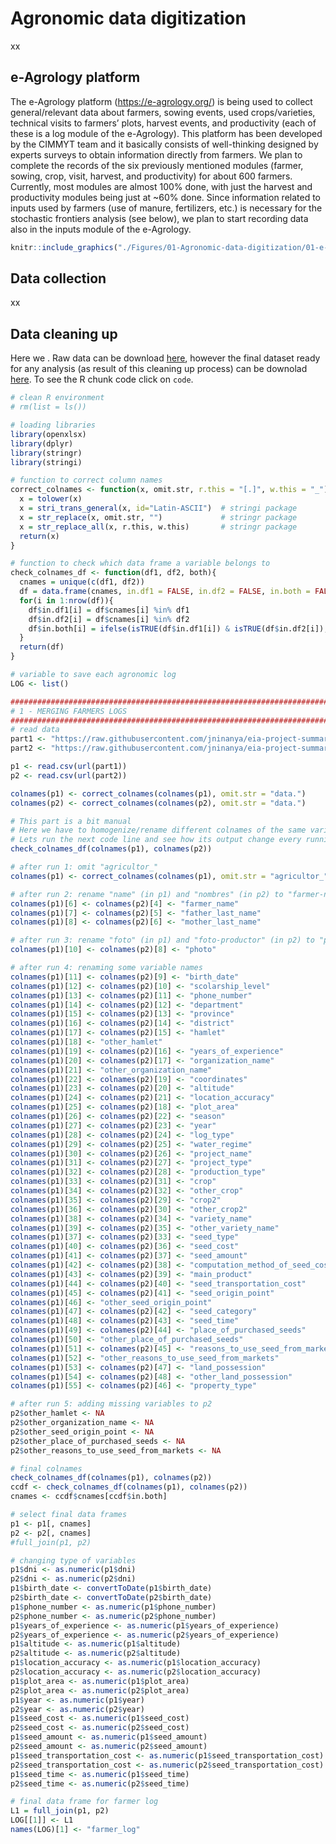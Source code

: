 
# Agronomic data digitization

xx

## e-Agrology platform

The e-Agrology platform (<https://e-agrology.org/>) is being used to collect general/relevant data about farmers, sowing events, used crops/varieties, technical visits to farmers' plots, harvest events, and productivity (each of these is a log module of the e-Agrology). This platform has been developed by the CIMMYT team and it basically consists of well-thinking designed by experts surveys to obtain information directly from farmers. We plan to complete the records of the six previously mentioned modules (farmer, sowing, crop, visit, harvest, and productivity) for about 600 farmers. Currently, most modules are almost 100% done, with just the harvest and productivity modules being just at ~60% done. Since information related to inputs used by farmers (use of manure, fertilizers, etc.) is necessary for the stochastic frontiers analysis (see below), we plan to start recording data also in the inputs module of the e-Agrology.

```r
knitr::include_graphics("./Figures/01-Agronomic-data-digitization/01-e-Agrology-login-windonw.jpg")
```


## Data collection

xx

## Data cleaning up

Here we . Raw data can be download [here](https://github.com/jninanya), however the final dataset ready for any analysis (as result of this cleaning up process) can be downolad [here](https://github.com/jninanya). To see the R chunk code click on `code`.

```r
# clean R environment
# rm(list = ls())

# loading libraries
library(openxlsx)
library(dplyr)
library(stringr)
library(stringi)

# function to correct column names 
correct_colnames <- function(x, omit.str, r.this = "[.]", w.this = "_"){
  x = tolower(x)
  x = stri_trans_general(x, id="Latin-ASCII")  # stringi package
  x = str_replace(x, omit.str, "")             # stringr package
  x = str_replace_all(x, r.this, w.this)       # stringr package
  return(x)
}

# function to check which data frame a variable belongs to
check_colnames_df <- function(df1, df2, both){
  cnames = unique(c(df1, df2))
  df = data.frame(cnames, in.df1 = FALSE, in.df2 = FALSE, in.both = FALSE)
  for(i in 1:nrow(df)){
    df$in.df1[i] = df$cnames[i] %in% df1
    df$in.df2[i] = df$cnames[i] %in% df2
    df$in.both[i] = ifelse(isTRUE(df$in.df1[i]) & isTRUE(df$in.df2[i]), TRUE, FALSE)
  }
  return(df)
}

# variable to save each agronomic log
LOG <- list()

################################################################################
# 1 - MERGING FARMERS LOGS
################################################################################
# read data
part1 <- "https://raw.githubusercontent.com/jninanya/eia-project-summary/main/CSV-files/P1-L1-farmers-log.csv"
part2 <- "https://raw.githubusercontent.com/jninanya/eia-project-summary/main/CSV-files/P2-L1-farmers-log.csv"

p1 <- read.csv(url(part1))
p2 <- read.csv(url(part2))

colnames(p1) <- correct_colnames(colnames(p1), omit.str = "data.")
colnames(p2) <- correct_colnames(colnames(p2), omit.str = "data.")

# This part is a bit manual
# Here we have to homogenize/rename different colnames of the same variable 
# Lets run the next code line and see how its output change every running
check_colnames_df(colnames(p1), colnames(p2))

# after run 1: omit "agricultor_"
colnames(p1) <- correct_colnames(colnames(p1), omit.str = "agricultor_")

# after run 2: rename "name" (in p1) and "nombres" (in p2) to "farmer-name", and others
colnames(p1)[6] <- colnames(p2)[4] <- "farmer_name"
colnames(p1)[7] <- colnames(p2)[5] <- "father_last_name"
colnames(p1)[8] <- colnames(p2)[6] <- "mother_last_name"

# after run 3: rename "foto" (in p1) and "foto-productor" (in p2) to "photo" 
colnames(p1)[10] <- colnames(p2)[8] <- "photo"

# after run 4: renaming some variable names
colnames(p1)[11] <- colnames(p2)[9] <- "birth_date"
colnames(p1)[12] <- colnames(p2)[10] <- "scolarship_level"
colnames(p1)[13] <- colnames(p2)[11] <- "phone_number"
colnames(p1)[14] <- colnames(p2)[12] <- "department"
colnames(p1)[15] <- colnames(p2)[13] <- "province"
colnames(p1)[16] <- colnames(p2)[14] <- "district"
colnames(p1)[17] <- colnames(p2)[15] <- "hamlet"
colnames(p1)[18] <- "other_hamlet"
colnames(p1)[19] <- colnames(p2)[16] <- "years_of_experience"
colnames(p1)[20] <- colnames(p2)[17] <- "organization_name"
colnames(p1)[21] <- "other_organization_name"
colnames(p1)[22] <- colnames(p2)[19] <- "coordinates"
colnames(p1)[23] <- colnames(p2)[20] <- "altitude"
colnames(p1)[24] <- colnames(p2)[21] <- "location_accuracy"
colnames(p1)[25] <- colnames(p2)[18] <- "plot_area"
colnames(p1)[26] <- colnames(p2)[22] <- "season"
colnames(p1)[27] <- colnames(p2)[23] <- "year"
colnames(p1)[28] <- colnames(p2)[24] <- "log_type"
colnames(p1)[29] <- colnames(p2)[25] <- "water_regime"
colnames(p1)[30] <- colnames(p2)[26] <- "project_name"
colnames(p1)[31] <- colnames(p2)[27] <- "project_type"
colnames(p1)[32] <- colnames(p2)[28] <- "production_type"
colnames(p1)[33] <- colnames(p2)[31] <- "crop"
colnames(p1)[34] <- colnames(p2)[32] <- "other_crop"
colnames(p1)[35] <- colnames(p2)[29] <- "crop2"
colnames(p1)[36] <- colnames(p2)[30] <- "other_crop2"
colnames(p1)[38] <- colnames(p2)[34] <- "variety_name"
colnames(p1)[39] <- colnames(p2)[35] <- "other_variety_name"
colnames(p1)[37] <- colnames(p2)[33] <- "seed_type"
colnames(p1)[40] <- colnames(p2)[36] <- "seed_cost"
colnames(p1)[41] <- colnames(p2)[37] <- "seed_amount"
colnames(p1)[42] <- colnames(p2)[38] <- "computation_method_of_seed_cost"
colnames(p1)[43] <- colnames(p2)[39] <- "main_product"
colnames(p1)[44] <- colnames(p2)[40] <- "seed_transportation_cost"
colnames(p1)[45] <- colnames(p2)[41] <- "seed_origin_point"
colnames(p1)[46] <- "other_seed_origin_point"
colnames(p1)[47] <- colnames(p2)[42] <- "seed_category"
colnames(p1)[48] <- colnames(p2)[43] <- "seed_time"
colnames(p1)[49] <- colnames(p2)[44] <- "place_of_purchased_seeds"
colnames(p1)[50] <- "other_place_of_purchased_seeds"
colnames(p1)[51] <- colnames(p2)[45] <- "reasons_to_use_seed_from_markets"
colnames(p1)[52] <- "other_reasons_to_use_seed_from_markets"
colnames(p1)[53] <- colnames(p2)[47] <- "land_possession"
colnames(p1)[54] <- colnames(p2)[48] <- "other_land_possession"
colnames(p1)[55] <- colnames(p2)[46] <- "property_type"

# after run 5: adding missing variables to p2
p2$other_hamlet <- NA
p2$other_organization_name <- NA
p2$other_seed_origin_point <- NA
p2$other_place_of_purchased_seeds <- NA
p2$other_reasons_to_use_seed_from_markets <- NA

# final colnames
check_colnames_df(colnames(p1), colnames(p2))
ccdf <- check_colnames_df(colnames(p1), colnames(p2))
cnames <- ccdf$cnames[ccdf$in.both]

# select final data frames
p1 <- p1[, cnames]
p2 <- p2[, cnames]
#full_join(p1, p2)

# changing type of variables
p1$dni <- as.numeric(p1$dni)
p2$dni <- as.numeric(p2$dni)
p1$birth_date <- convertToDate(p1$birth_date)
p2$birth_date <- convertToDate(p2$birth_date)
p1$phone_number <- as.numeric(p1$phone_number)
p2$phone_number <- as.numeric(p2$phone_number)
p1$years_of_experience <- as.numeric(p1$years_of_experience)
p2$years_of_experience <- as.numeric(p2$years_of_experience)
p1$altitude <- as.numeric(p1$altitude)
p2$altitude <- as.numeric(p2$altitude)
p1$location_accuracy <- as.numeric(p1$location_accuracy)
p2$location_accuracy <- as.numeric(p2$location_accuracy)
p1$plot_area <- as.numeric(p1$plot_area)
p2$plot_area <- as.numeric(p2$plot_area)
p1$year <- as.numeric(p1$year)
p2$year <- as.numeric(p2$year)
p1$seed_cost <- as.numeric(p1$seed_cost)
p2$seed_cost <- as.numeric(p2$seed_cost)
p1$seed_amount <- as.numeric(p1$seed_amount)
p2$seed_amount <- as.numeric(p2$seed_amount)
p1$seed_transportation_cost <- as.numeric(p1$seed_transportation_cost)
p2$seed_transportation_cost <- as.numeric(p2$seed_transportation_cost)
p1$seed_time <- as.numeric(p1$seed_time)
p2$seed_time <- as.numeric(p2$seed_time)

# final data frame for farmer log
L1 = full_join(p1, p2)
LOG[[1]] <- L1
names(LOG)[1] <- "farmer_log"
```









